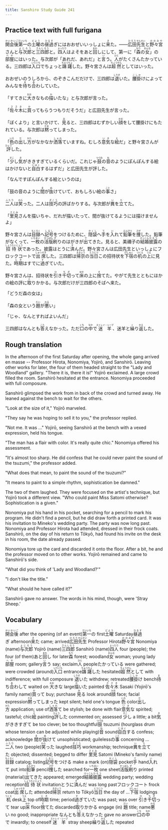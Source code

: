 ```yaml
---
title: Sanshiro Study Guide 241
---
```


## Practice text with full furigana

<p>
<ruby><rb>開会後</rb><rt>かいかいご</rt></ruby><ruby><rb>第一</rb><rt>だいいち</rt></ruby>の<ruby><rb>土曜</rb><rt>どよう</rt></ruby>の<ruby><rb>昼過</rb><rt>ひるす</rt></ruby>ぎにはおおぜいいっしょに<ruby><rb>来</rb><rt>き</rt></ruby>た。――<ruby><rb>広田</rb><rt>ひろた</rt></ruby><ruby><rb>先生</rb><rt>せんせい</rt></ruby>と<ruby><rb>野々宮</rb><rt>ののみや</rt></ruby>さんと<ruby><rb>与次郎</rb><rt>よじろう</rt></ruby>と<ruby><rb>三四郎</rb><rt>さんしろう</rt></ruby>と。<ruby><rb>四人</rb><rt>よったり</rt></ruby>はよそをあと<ruby><rb>回</rb><rt>まわ</rt></ruby>しにして、第一に「<ruby><rb>森</rb><rt>もり</rt></ruby>の<ruby><rb>女</rb><rt>おんな</rt></ruby>」の<ruby><rb>部屋</rb><rt>へや</rt></ruby>にはいった。与次郎が「あれだ、あれだ」と<ruby><rb>言</rb><rt>い</rt></ruby>う。<ruby><rb>人</rb><rt>ひと</rt></ruby>がたくさんたかっている。三四郎は<ruby><rb>入口</rb><rt>いりぐち</rt></ruby>でちょっと<ruby><rb>躊躇</rb><rt>ちゅうちょ</rt></ruby>した。野々宮さんは<ruby><rb>超然</rb><rt>ちょうぜん</rt></ruby>としてはいった。
</p>

<p>
おおぜいのうしろから、のぞきこんだだけで、三四郎は<ruby><rb>退</rb><rt>しりぞ</rt></ruby>いた。<ruby><rb>腰掛</rb><rt>こしか</rt></ruby>けによってみんなを<ruby><rb>待</rb><rt>ま</rt></ruby>ち<ruby><rb>合</rb><rt>あ</rt></ruby>わしていた。
</p>

<p>
「すてきに<ruby><rb>大</rb><rt>おお</rt></ruby>きなもの<ruby><rb>描</rb><rt>か</rt></ruby>いたな」と与次郎が言った。
</p>

<p>
「<ruby><rb>佐々木</rb><rt>ささき</rt></ruby>に<ruby><rb>買</rb><rt>か</rt></ruby>ってもらうつもりだそうだ」と広田先生が言った。
</p>

<p>
「ぼくより」と言いかけて、<ruby><rb>見</rb><rt>み</rt></ruby>ると、三四郎はむずかしい<ruby><rb>顔</rb><rt>かお</rt></ruby>をして腰掛けにもたれている。与次郎は<ruby><rb>黙</rb><rt>だま</rt></ruby>ってしまった。
</p>

<p>
「<ruby><rb>色</rb><rt>いろ</rt></ruby>の<ruby><rb>出</rb><rt>だ</rt></ruby>し<ruby><rb>方</rb><rt>かた</rt></ruby>がなかなか<ruby><rb>洒落</rb><rt>しゃれ</rt></ruby>ていますね。むしろ<ruby><rb>意気</rb><rt>いき</rt></ruby>な<ruby><rb>絵</rb><rt>え</rt></ruby>だ」と野々宮さんが<ruby><rb>評</rb><rt>ひょう</rt></ruby>した。
</p>

<p>
「<ruby><rb>少</rb><rt>すこ</rt></ruby>し<ruby><rb>気</rb><rt>き</rt></ruby>がききすぎているくらいだ。これじゃ<ruby><rb>鼓</rb><rt>つづみ</rt></ruby>の<ruby><rb>音</rb><rt>ね</rt></ruby>のようにぽんぽんする絵はかけないと<ruby><rb>自白</rb><rt>じはく</rt></ruby>するはずだ」と広田先生が評した。
</p>

「なんですぽんぽんする絵というのは」

<p>
「鼓の音のように<ruby><rb>間</rb><rt>ま</rt></ruby>が<ruby><rb>抜</rb><rt>ぬ</rt></ruby>けていて、おもしろい絵の<ruby><rb>事</rb><rt>こと</rt></ruby>さ」
</p>

<p>
<ruby><rb>二人</rb><rt>ふたり</rt></ruby>は<ruby><rb>笑</rb><rt>わら</rt></ruby>った。二人は<ruby><rb>技巧</rb><rt>ぎこう</rt></ruby>の評ばかりする。与次郎が<ruby><rb>異</rb><rt>い</rt></ruby>を<ruby><rb>立</rb><rt>た</rt></ruby>てた。
</p>

<p>
「<ruby><rb>里見</rb><rt>さとみ</rt></ruby>さんを描いちゃ、だれが描いたって、間が抜けてるようには描けませんよ」
</p>

<p>
野々宮さんは<ruby><rb>目録</rb><rt>もくろく</rt></ruby>へ<ruby><rb>記号</rb><rt>しるし</rt></ruby>をつけるために、<ruby><rb>隠袋</rb><rt>かくし</rt></ruby>へ<ruby><rb>手</rb><rt>て</rt></ruby>を<ruby><rb>入</rb><rt>い</rt></ruby>れて<ruby><rb>鉛筆</rb><rt>えんぴつ</rt></ruby>を<ruby><rb>捜</rb><rt>さが</rt></ruby>した。鉛筆がなくって、<ruby><rb>一枚</rb><rt>いちまい</rt></ruby>の<ruby><rb>活版</rb><rt>かっぱん</rt></ruby><ruby><rb>刷</rb><rt>ず</rt></ruby>りのはがきが<ruby><rb>出</rb><rt>で</rt></ruby>てきた。見ると、美禰子の<ruby><rb>結婚</rb><rt>けっこん</rt></ruby><ruby><rb>披露</rb><rt>ひろう</rt></ruby>の<ruby><rb>招待状</rb><rt>しょうたいじょう</rt></ruby>であった。披露はとうに<ruby><rb>済</rb><rt>す</rt></ruby>んだ。野々宮さんは広田先生といっしょにフロックコートで<ruby><rb>出席</rb><rt>しゅっせき</rt></ruby>した。三四郎は<ruby><rb>帰京</rb><rt>ききょう</rt></ruby>の<ruby><rb>当日</rb><rt>とうじつ</rt></ruby>この招待状を<ruby><rb>下宿</rb><rt>げしゅく</rt></ruby>の<ruby><rb>机</rb><rt>つくえ</rt></ruby>の<ruby><rb>上</rb><rt>うえ</rt></ruby>に見た。<ruby><rb>時期</rb><rt>じき</rt></ruby>はすでに<ruby><rb>過</rb><rt>す</rt></ruby>ぎていた。
</p>

<p>
野々宮さんは、招待状を<ruby><rb>引</rb><rt>ひ</rt></ruby>き<ruby><rb>千切</rb><rt>ちぎ</rt></ruby>って<ruby><rb>床</rb><rt>ゆか</rt></ruby>の上に<ruby><rb>捨</rb><rt>す</rt></ruby>てた。やがて先生とともにほかの絵の評に<ruby><rb>取</rb><rt>と</rt></ruby>りかかる。与次郎だけが三四郎のそばへ来た。
</p>

「どうだ森の女は」

<p>
「森の女という<ruby><rb>題</rb><rt>だい</rt></ruby>が<ruby><rb>悪</rb><rt>わる</rt></ruby>い」
</p>

「じゃ、なんとすればよいんだ」

<p>
三四郎はなんとも<ruby><rb>答</rb><rt>こた</rt></ruby>えなかった。ただ<ruby><rb>口</rb><rt>くち</rt></ruby>の<ruby><rb>中</rb><rt>なか</rt></ruby>で<ruby><rb>迷羊</rb><rt>ストレイ・シープ</rt></ruby>、迷羊と<ruby><rb>繰</rb><rt>く</rt></ruby>り<ruby><rb>返</rb><rt>かえ</rt></ruby>した。
</p>


## Rough translation

In the afternoon of the first Saturday after opening, the whole gang arrived en masse -- Professor Hirota, Nonomiya, Yojirō, and Sanshirō. Leaving other works for later, the four of them headed straight to the "Lady and Woodland" gallery. "There it is, there it is!" Yojirō exclaimed. A large crowd filled the room. Sanshirō hesitated at the entrance. Nonomiya proceeded with full composure.

Sanshirō glimpsed the work from in back of the crowd and turned away. He leaned against the bench to wait for the others.

"Look at the size of it," Yojirō marveled.

"They say he was hoping to sell it to you," the professor replied.

"Not me. It was ..." Yojirō, seeing Sanshirō at the bench with a vexed expression, held his tongue.

"The man has a flair with color. It's really quite chic." Nonomiya offered his assessment.

"It's almost too sharp. He did confess that he could never paint the sound of the tsuzumi," the professor added.

"What does that mean, to paint the sound of the tsuzumi?"

"It means to paint to a simple rhythm, sophistication be damned."

The two of them laughed. They were focused on the artist's technique, but Yojirō took a different view. "Who could paint Miss Satomi otherwise? Sophistication is a given."

Nonomiya put his hand in his pocket, searching for a pencil to mark his program. He didn't find a pencil, but he did draw forth a printed card. It was his invitation to Mineko's wedding party. The party was now long past. Nonomiya and Professor Hirota had attended, dressed in their frock coats. Sanshirō, on the day of his return to Tōkyō, had found his invite on the desk in his room, the date already passed.

Nonomiya tore up the card and discarded it onto the floor. After a bit, he and the professor moved on to other works. Yojirō remained and came to Sanshirō's side.

"What did you think of 'Lady and Woodland?'"

"I don't like the title."

"What should he have called it?"

Sanshirō gave no answer. The words in his mind, though, were 'Stray Sheep.'                


## Vocabulary

<p>
<span class="vocabstudy"><ruby><rb>開会後</rb><rt>かいかいご</rt></ruby>&nbsp;after the opening (of an event)</span><span class="vocabstudy"><ruby><rb>第一</rb><rt>だいいち</rt></ruby>の&nbsp;first</span><span class="vocabstudy"><ruby><rb>土曜</rb><rt>どよう</rt></ruby>&nbsp;Saturday</span><span class="vocabstudy"><ruby><rb>昼過</rb><rt>ひるす</rt></ruby>ぎ&nbsp;afternoon</span><span class="vocabstudy"><ruby><rb>来</rb><rt>き</rt></ruby>た&nbsp;came; arrived</span><span class="vocabstudy"><ruby><rb>広田</rb><rt>ひろた</rt></ruby><ruby><rb>先生</rb><rt>せんせい</rt></ruby>&nbsp;Professor Hirota</span><span class="vocabstudy"><ruby><rb>野々宮</rb><rt>ののみや</rt></ruby>&nbsp;Nonomiya (name)</span><span class="vocabstudy"><ruby><rb>与次郎</rb><rt>よじろう</rt></ruby>&nbsp;Yojirō (name)</span><span class="vocabstudy"><ruby><rb>三四郎</rb><rt>さんしろう</rt></ruby>&nbsp;Sanshirō (name)</span><span class="vocabstudy"><ruby><rb>四人</rb><rt>よったり</rt></ruby>&nbsp;four (people); the four (of them)</span><span class="vocabstudy">あと<ruby><rb>回</rb><rt>まわ</rt></ruby>し&nbsp;for later</span><span class="vocabstudy"><ruby><rb>森</rb><rt>もり</rt></ruby>&nbsp;forest; woodland</span><span class="vocabstudy"><ruby><rb>女</rb><rt>おんな</rt></ruby>&nbsp;woman; young lady</span><span class="vocabstudy"><ruby><rb>部屋</rb><rt>へや</rt></ruby>&nbsp;room; gallery</span><span class="vocabstudy"><ruby><rb>言</rb><rt>い</rt></ruby>う&nbsp;say; exclaim</span><span class="vocabstudy"><ruby><rb>人</rb><rt>ひと</rt></ruby>&nbsp;people</span><span class="vocabstudy">たかっている&nbsp;were gathered; were crowded (around)</span><span class="vocabstudy"><ruby><rb>入口</rb><rt>いりぐち</rt></ruby>&nbsp;entrance</span><span class="vocabstudy"><ruby><rb>躊躇</rb><rt>ちゅうちょ</rt></ruby>した&nbsp;hesitated</span><span class="vocabstudy"><ruby><rb>超然</rb><rt>ちょうぜん</rt></ruby>として&nbsp;with indifference; with full composure</span>
<span class="vocabstudy"><ruby><rb>退</rb><rt>しりぞ</rt></ruby>いた&nbsp;withdrew; retreated</span><span class="vocabstudy"><ruby><rb>腰掛</rb><rt>こしか</rt></ruby>け&nbsp;bench</span><span class="vocabstudy"><ruby><rb>待</rb><rt>ま</rt></ruby>ち<ruby><rb>合</rb><rt>あ</rt></ruby>わして&nbsp;waited on</span>
<span class="vocabstudy"><ruby><rb>大</rb><rt>おお</rt></ruby>きな&nbsp;large</span><span class="vocabstudy"><ruby><rb>描</rb><rt>か</rt></ruby>いた&nbsp;painted</span>
<span class="vocabstudy"><ruby><rb>佐々木</rb><rt>ささき</rt></ruby>&nbsp;Sasaki (Yojirō's family name)</span><span class="vocabstudy"><ruby><rb>買</rb><rt>か</rt></ruby>って&nbsp;buy; purchase</span>
<span class="vocabstudy"><ruby><rb>見</rb><rt>み</rt></ruby>る&nbsp;look around</span><span class="vocabstudy"><ruby><rb>顔</rb><rt>かお</rt></ruby>&nbsp;face; facial expression</span><span class="vocabstudy"><ruby><rb>黙</rb><rt>だま</rt></ruby>ってしまった&nbsp;kept silent; held one's tongue</span>
<span class="vocabstudy"><ruby><rb>色</rb><rt>いろ</rt></ruby>&nbsp;color</span><span class="vocabstudy"><ruby><rb>出</rb><rt>だ</rt></ruby>し<ruby><rb>方</rb><rt>かた</rt></ruby>&nbsp;application; use of</span><span class="vocabstudy"><ruby><rb>洒落</rb><rt>しゃれ</rt></ruby>て&nbsp;be stylish; be done with flair</span><span class="vocabstudy"><ruby><rb>意気</rb><rt>いき</rt></ruby>な&nbsp;spirited; tasteful; chic</span><span class="vocabstudy"><ruby><rb>絵</rb><rt>え</rt></ruby>&nbsp;painting</span><span class="vocabstudy"><ruby><rb>評</rb><rt>ひょう</rt></ruby>した&nbsp;commented on; assessed</span>
<span class="vocabstudy"><ruby><rb>少</rb><rt>すこ</rt></ruby>し&nbsp;a little; a bit</span><span class="vocabstudy"><ruby><rb>気</rb><rt>き</rt></ruby>がききすぎて&nbsp;be too clever; be too thoughtful</span><span class="vocabstudy"><ruby><rb>鼓</rb><rt>つづみ</rt></ruby>&nbsp;tsuzumi (hourglass drum whose tension can be adjusted while playing)</span><span class="vocabstudy"><ruby><rb>音</rb><rt>ね</rt></ruby>&nbsp;sound</span><span class="vocabstudy"><ruby><rb>自白</rb><rt>じはく</rt></ruby>する&nbsp;confess; acknowledge</span>
<span class="vocabstudy"><ruby><rb>間</rb><rt>ま</rt></ruby>が<ruby><rb>抜</rb><rt>ぬ</rt></ruby>けて&nbsp;unsophisticated; guileless</span><span class="vocabstudy">の<ruby><rb>事</rb><rt>こと</rt></ruby>&nbsp;concerning ...</span>
<span class="vocabstudy"><ruby><rb>二人</rb><rt>ふたり</rt></ruby>&nbsp;two (people)</span><span class="vocabstudy"><ruby><rb>笑</rb><rt>わら</rt></ruby>った&nbsp;laughed</span><span class="vocabstudy"><ruby><rb>技巧</rb><rt>ぎこう</rt></ruby>&nbsp;workmanship; technique</span><span class="vocabstudy"><ruby><rb>異</rb><rt>い</rt></ruby>を<ruby><rb>立</rb><rt>た</rt></ruby>てた&nbsp;objected; dissented; begged to differ</span>
<span class="vocabstudy"><ruby><rb>里見</rb><rt>さとみ</rt></ruby>&nbsp;Satomi (Mineko's family name)</span>
<span class="vocabstudy"><ruby><rb>目録</rb><rt>もくろく</rt></ruby>&nbsp;catalog; listing</span><span class="vocabstudy"><ruby><rb>記号</rb><rt>しるし</rt></ruby>をつける&nbsp;make a mark (on)</span><span class="vocabstudy"><ruby><rb>隠袋</rb><rt>かくし</rt></ruby>&nbsp;pocket</span><span class="vocabstudy"><ruby><rb>手</rb><rt>て</rt></ruby>&nbsp;hand</span><span class="vocabstudy"><ruby><rb>入</rb><rt>い</rt></ruby>れて&nbsp;put into</span><span class="vocabstudy"><ruby><rb>鉛筆</rb><rt>えんぴつ</rt></ruby>&nbsp;pencil</span><span class="vocabstudy"><ruby><rb>捜</rb><rt>さが</rt></ruby>した&nbsp;searched for</span><span class="vocabstudy"><ruby><rb>一枚</rb><rt>いちまい</rt></ruby>&nbsp;one sheet</span><span class="vocabstudy"><ruby><rb>活版</rb><rt>かっぱん</rt></ruby><ruby><rb>刷</rb><rt>ず</rt></ruby>り&nbsp;printed (material)</span><span class="vocabstudy"><ruby><rb>出</rb><rt>で</rt></ruby>てきた&nbsp;appeared; emerged</span><span class="vocabstudy"><ruby><rb>結婚</rb><rt>けっこん</rt></ruby><ruby><rb>披露</rb><rt>ひろう</rt></ruby>&nbsp;wedding party; wedding reception</span><span class="vocabstudy"><ruby><rb>招待状</rb><rt>しょうたいじょう</rt></ruby>&nbsp;invitation</span><span class="vocabstudy">とうに<ruby><rb>済</rb><rt>す</rt></ruby>んだ&nbsp;was long past</span><span class="vocabstudy">フロックコート&nbsp;frock coat</span><span class="vocabstudy"><ruby><rb>出席</rb><rt>しゅっせき</rt></ruby>した&nbsp;attended</span><span class="vocabstudy"><ruby><rb>帰京</rb><rt>ききょう</rt></ruby>&nbsp;return to Tōkyō</span><span class="vocabstudy"><ruby><rb>当日</rb><rt>とうじつ</rt></ruby>&nbsp;the day of ...</span><span class="vocabstudy"><ruby><rb>下宿</rb><rt>げしゅく</rt></ruby>&nbsp;lodgings</span><span class="vocabstudy"><ruby><rb>机</rb><rt>つくえ</rt></ruby>&nbsp;desk</span><span class="vocabstudy"><ruby><rb>上</rb><rt>うえ</rt></ruby>&nbsp;top of</span><span class="vocabstudy"><ruby><rb>時期</rb><rt>じき</rt></ruby>&nbsp;time; period</span><span class="vocabstudy"><ruby><rb>過</rb><rt>す</rt></ruby>ぎていた&nbsp;was past; was over</span>
<span class="vocabstudy"><ruby><rb>引</rb><rt>ひ</rt></ruby>き<ruby><rb>千切</rb><rt>ちぎ</rt></ruby>って&nbsp;tear up</span><span class="vocabstudy"><ruby><rb>床</rb><rt>ゆか</rt></ruby>&nbsp;floor</span><span class="vocabstudy"><ruby><rb>捨</rb><rt>す</rt></ruby>てた&nbsp;discarded</span><span class="vocabstudy"><ruby><rb>取</rb><rt>と</rt></ruby>りかかる&nbsp;engage (in)</span>
<span class="vocabstudy"><ruby><rb>題</rb><rt>だい</rt></ruby>&nbsp;title; name</span><span class="vocabstudy"><ruby><rb>悪</rb><rt>わる</rt></ruby>い&nbsp;no good; inappropriate</span>
<span class="vocabstudy">なんとも<ruby><rb>答</rb><rt>こた</rt></ruby>えなかった&nbsp;gave no answer</span><span class="vocabstudy"><ruby><rb>口</rb><rt>くち</rt></ruby>の<ruby><rb>中</rb><rt>なか</rt></ruby>で&nbsp;inwardly; to oneself</span><span class="vocabstudy"><ruby><rb>迷羊</rb><rt>ストレイ・シープ</rt></ruby>&nbsp;stray sheep</span><span class="vocabstudy"><ruby><rb>繰</rb><rt>く</rt></ruby>り<ruby><rb>返</rb><rt>かえ</rt></ruby>した&nbsp;repeated</span>
</p>
